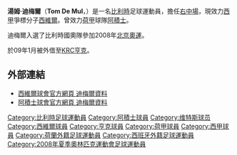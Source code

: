 {{noteta
|G1=uefa
|T=zh-hans:汤姆·德穆尔;zh-hk:湯姆·迪梅爾;zh-tw:湯姆·德穆爾;
|1=zh-hans:德穆尔;zh-hk:迪梅爾;zh-tw:德穆爾;
}}
{{Football player infobox 
| playername= 汤姆·德穆尔<br>''Tom De Mul''
| fullname = Tom De Mul
| nickname = 
| image = [[File:Tom_de_mul.JPG|150px]]
| dateofbirth = {{birth date and age|1986|3|4}}
| cityofbirth = [[卡佩伦_(比利时)|卡佩伦]] 
| countryofbirth = [[比利時|比利時]]
| height = {{height|m=1.78}}
| currentclub  = [[西維爾足球會|西維爾]]
| clubnumber = 20
| position = [[中場|右中場]]
| youthyears = 
| youthclubs = 
| years = 2003-2007<br>2005-2006<br>2007-<br>2009-
| clubs = [[阿積士|阿積士]]<br>→ [[維迪斯|維迪斯]] (外借)<br>[[西維爾足球會|西維爾]]<br>→ [[KRC亨克|KRC亨克]] (外借)
| caps(goals) = 36 (5)<br>27 (2)<br>{{0}}10 (1)<br>8 (3)
| nationalyears = 2004-<br>2007-
| nationalteam = 比利時U21<br>[[比利時國家足球隊|比利時]]
| nationalcaps(goals) = {{0}}6 (0)<br>{{0}}2 (0)
| pcupdate = 
| ntupdate = 
}}
'''湯姆·迪梅爾'''（'''Tom De Mul'''，{{bd|1986年|3月4日|catidx=De Mul, Tom}}）是一名[[比利時|比利時]]足球運動員，擔任[[中場|右中場]]，現效力[[西甲|西甲]]爭標分子[[西維爾足球會|西維爾]]。曾效力[[荷甲|荷甲]]球隊[[阿積士|阿積士]]。

迪梅爾入選了比利時國奧隊參加2008年[[2008年夏季奥林匹克运动会|北京奧運]]。

於09年1月被外借至[[KRC亨克|KRC亨克]]。

==外部連結==
* [https://web.archive.org/web/20080216232825/http://www.sevillafc.es/_www/actualidad.php?op=not&id=8502 西維爾球會官方網頁 迪梅爾資料]
* [https://web.archive.org/web/20070911192237/http://english.ajax.nl/web/show/id=48420/dbid=8269/team=1/typeofpage=55719 阿積士球會官方網頁 迪梅爾資料]

{{2008年奧運會男子足球比利時參賽名單}}

{{DEFAULTSORT:De Mul, Tom}}
[[Category:比利時足球運動員|Category:比利時足球運動員]]
[[Category:阿積士球員|Category:阿積士球員]]
[[Category:维特斯球员|Category:维特斯球员]]
[[Category:西維爾球員|Category:西維爾球員]]
[[Category:亨克球員|Category:亨克球員]]
[[Category:荷甲球員|Category:荷甲球員]]
[[Category:西甲球員|Category:西甲球員]]
[[Category:荷蘭外籍足球運動員|Category:荷蘭外籍足球運動員]]
[[Category:西班牙外籍足球運動員|Category:西班牙外籍足球運動員]]
[[Category:2008年夏季奧林匹克運動會足球運動員|Category:2008年夏季奧林匹克運動會足球運動員]]